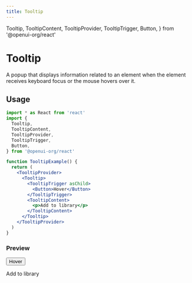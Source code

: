 ```yaml
---
title: Tooltip
---
```


  Tooltip,
  TooltipContent,
  TooltipProvider,
  TooltipTrigger,
  Button,
} from '@openui-org/react'

# Tooltip

A popup that displays information related to an element when the element receives keyboard focus or the mouse hovers over it.

## Usage

```jsx
import * as React from 'react'
import {
  Tooltip,
  TooltipContent,
  TooltipProvider,
  TooltipTrigger,
  Button,
} from '@openui-org/react'

function TooltipExample() {
  return (
    <TooltipProvider>
      <Tooltip>
        <TooltipTrigger asChild>
          <Button>Hover</Button>
        </TooltipTrigger>
        <TooltipContent>
          <p>Add to library</p>
        </TooltipContent>
      </Tooltip>
    </TooltipProvider>
  )
}
```

### Preview

<Preview>
  <TooltipProvider>
    <Tooltip>
      <TooltipTrigger asChild>
        <Button>Hover</Button>
      </TooltipTrigger>
      <TooltipContent>
        <p>Add to library</p>
      </TooltipContent>
    </Tooltip>
  </TooltipProvider>
</Preview>
